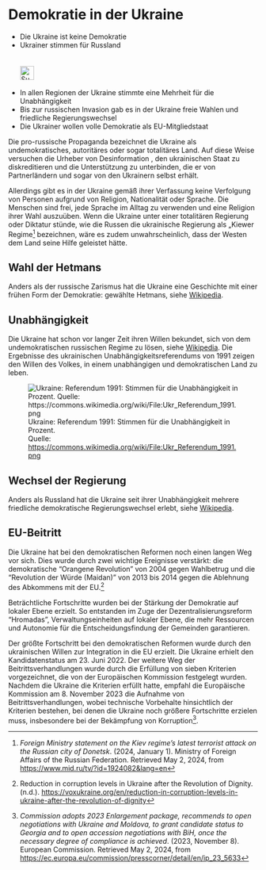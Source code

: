# Demokratie in der Ukraine {#sec-democracy-ukraine}

\index{Referendum}
\index{Wahlen}
\index{Demokratie}

::: {.callout-caution title="Mythos"}
- Die Ukraine ist keine Demokratie
- Ukrainer stimmen für Russland  
[<br></br>![Suche nach Stichwort in EUvsDisinfo](../all_common_img/EUvsDisinfo_400x240.jpg){height=2em}](https://euvsdisinfo.eu/disinformation-cases/?text=(referendum%7Celections%7Coligarchy)%20Ukraine&sort=relevance)
:::

::: {.callout-tip title="Wahrheit"}
- In allen Regionen der Ukraine stimmte eine Mehrheit für die Unabhängigkeit 
- Bis zur russischen Invasion gab es in der Ukraine freie Wahlen und friedliche Regierungswechsel
- Die Ukrainer wollen volle Demokratie als EU-Mitgliedstaat
:::

Die pro-russische Propaganda bezeichnet die Ukraine als undemokratisches, autoritäres oder sogar totalitäres Land. Auf diese Weise versuchen die Urheber von Desinformation , den ukrainischen Staat zu diskreditieren und die Unterstützung zu unterbinden, die er von Partnerländern und sogar von den Ukrainern selbst erhält. 

Allerdings gibt es in der Ukraine gemäß ihrer Verfassung keine Verfolgung von Personen aufgrund von Religion, Nationalität oder Sprache. Die Menschen sind frei, jede Sprache im Alltag zu verwenden und eine Religion ihrer Wahl auszuüben. Wenn die Ukraine unter einer totalitären Regierung oder Diktatur stünde, wie die Russen die ukrainische Regierung als „Kiewer Regime[^democracy-ukraine.de-1] bezeichnen, wäre es zudem unwahrscheinlich, dass der Westen dem Land seine Hilfe geleistet hätte.


## Wahl der Hetmans

Anders als der russische Zarismus hat die Ukraine eine Geschichte mit einer frühen Form der Demokratie: gewählte Hetmans, siehe [Wikipedia](https://en.wikipedia.org/wiki/Cossack_Hetmanate).


## Unabhängigkeit

Die Ukraine hat schon vor langer Zeit ihren Willen bekundet, sich von dem undemokratischen russischen Regime zu lösen, siehe [Wikipedia](https://de.wikipedia.org/wiki/Referendum_%C3%BCber_die_Unabh%C3%A4ngigkeit_der_Ukraine). Die Ergebnisse des ukrainischen Unabhängigkeitsreferendums von 1991 zeigen den Willen des Volkes, in einem unabhängigen und demokratischen Land zu leben. 

![Ukraine: Referendum 1991: Stimmen für die Unabhängigkeit in Prozent.  
Quelle: [https://commons.wikimedia.org/wiki/File:Ukr_Referendum_1991.png](https://commons.wikimedia.org/wiki/File:Ukr_Referendum_1991.png)](624px-Ukr_Referendum_1991.jpg)


## Wechsel der Regierung

Anders als Russland hat die Ukraine seit ihrer Unabhängigkeit mehrere friedliche demokratische Regierungswechsel erlebt, siehe [Wikipedia](https://de.wikipedia.org/wiki/Geschichte_der_Ukraine_(seit_1991)).


## EU-Beitritt


Die Ukraine hat bei den demokratischen Reformen noch einen langen Weg vor sich. Dies wurde durch zwei wichtige Ereignisse verstärkt: die demokratische “Orangene Revolution” von 2004 gegen Wahlbetrug und die “Revolution der Würde (Maidan)” von 2013 bis 2014 gegen die Ablehnung des Abkommens mit der EU.[^democracy-ukraine.de-2]

Beträchtliche Fortschritte wurden bei der Stärkung der Demokratie auf lokaler Ebene erzielt. So entstanden im Zuge der Dezentralisierungsreform “Hromadas”, Verwaltungseinheiten auf lokaler Ebene, die mehr Ressourcen und Autonomie für die Entscheidungsfindung der Gemeinden garantieren.

Der größte Fortschritt bei den demokratischen Reformen wurde durch den ukrainischen Willen zur Integration in die EU erzielt. Die Ukraine erhielt den Kandidatenstatus am 23\. Juni 2022\. Der weitere Weg der Beitrittsverhandlungen wurde durch die Erfüllung von sieben Kriterien vorgezeichnet, die von der Europäischen Kommission festgelegt wurden. Nachdem die Ukraine die Kriterien erfüllt hatte, empfahl die Europäische Kommission am 8\. November 2023 die Aufnahme von Beitrittsverhandlungen, wobei technische Vorbehalte hinsichtlich der Kriterien bestehen, bei denen die Ukraine noch größere Fortschritte erzielen muss, insbesondere bei der Bekämpfung von Korruption[^democracy-ukraine.de-3].

[^democracy-ukraine.de-1]:  *Foreign Ministry statement on the Kiev regime’s latest terrorist attack on the Russian city of Donetsk*. (2024, January 1). Ministry of Foreign Affairs of the Russian Federation. Retrieved May 2, 2024, from [https://www.mid.ru/tv/?id=1924082\&lang=en](https://www.mid.ru/tv/?id=1924082\&lang=en)

[^democracy-ukraine.de-2]:  Reduction in corruption levels in Ukraine after the Revolution of Dignity. (n.d.). [https://voxukraine.org/en/reduction-in-corruption-levels-in-ukraine-after-the-revolution-of-dignity](https://voxukraine.org/en/reduction-in-corruption-levels-in-ukraine-after-the-revolution-of-dignity)

[^democracy-ukraine.de-3]:  *Commission adopts 2023 Enlargement package, recommends to open negotiations with Ukraine and Moldova, to grant candidate status to Georgia and to open accession negotiations with BiH, once the necessary degree of compliance is achieved*. (2023, November 8). European Commission. Retrieved May 2, 2024, from [https://ec.europa.eu/commission/presscorner/detail/en/ip\_23\_5633](https://ec.europa.eu/commission/presscorner/detail/en/ip\_23\_5633)
